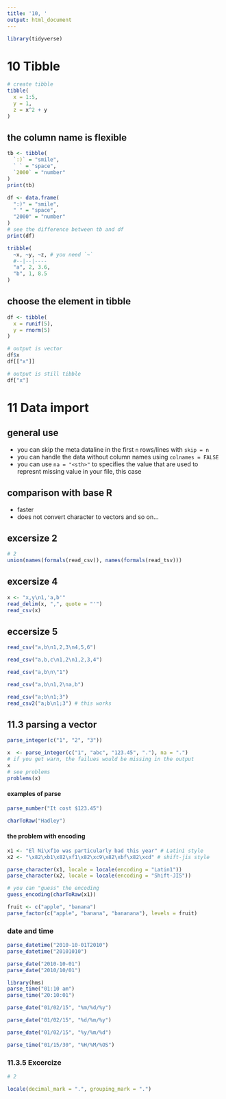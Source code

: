 ```yaml
---
title: '10, '
output: html_document
---
```


```r
library(tidyverse)
```


# 10 Tibble
```r
# create tibble
tibble(
  x = 1:5,
  y = 1,
  z = x^2 + y
)
```

## the column name is flexible
```r
tb <- tibble(
  `:)` = "smile",
  ` ` = "space",
  `2000` = "number"
)
print(tb)

df <- data.frame(
  ":)" = "smile",
  " " = "space",
  "2000" = "number"
)
# see the difference between tb and df
print(df)

```

```r
tribble(
  ~x, ~y, ~z, # you need `~`
  #--|--|----
  "a", 2, 3.6,
  "b", 1, 8.5
)
```

## choose the element in tibble
```r
df <- tibble(
  x = runif(5),
  y = rnorm(5)
)

# output is vector
df$x
df[["x"]]

# output is still tibble
df["x"]
```


# 11 Data import

## general use
* you can skip the meta dataline in the first `n` rows/lines with `skip = n`
* you can handle the data without column names using `colnames = FALSE`
* you can use `na = "<sth>"` to specifies the value that are used to represnt missing value in your file, this case <sth>

## comparison with base R
* faster
* does not convert character to vectors and so on...

## excersize 2
```r
# 2
union(names(formals(read_csv)), names(formals(read_tsv)))
```

## excersize 4
```r
x <- "x,y\n1,'a,b'"
read_delim(x, ",", quote = "'")
read_csv(x)
```


## eccersize 5
```r
read_csv("a,b\n1,2,3\n4,5,6")

read_csv("a,b,c\n1,2\n1,2,3,4")

read_csv("a,b\n\"1")

read_csv("a,b\n1,2\na,b")

read_csv("a;b\n1;3")
read_csv2("a;b\n1;3") # this works
```

## 11.3 parsing a vector
```r
parse_integer(c("1", "2", "3"))
```

```r
x  <- parse_integer(c("1", "abc", "123.45", "."), na = ".")
# if you get warn, the failues would be missing in the output
x
# see problems
problems(x)
```

#### examples of parse
```r
parse_number("It cost $123.45")
```


```r
charToRaw("Hadley")
```


#### the problem with encoding
```r
x1 <- "El Ni\xf1o was particularly bad this year" # Latin1 style
x2 <- "\x82\xb1\x82\xf1\x82\xc9\x82\xbf\x82\xcd" # shift-jis style

parse_character(x1, locale = locale(encoding = "Latin1"))
parse_character(x2, locale = locale(encoding = "Shift-JIS"))

# you can "guess" the encoding
guess_encoding(charToRaw(x1))
```


```r

fruit <- c("apple", "banana")
parse_factor(c("apple", "banana", "bananana"), levels = fruit)
```


### date and time
```r
parse_datetime("2010-10-01T2010")
parse_datetime("20101010")

```


```r
parse_date("2010-10-01")
parse_date("2010/10/01")

```



```r
library(hms)
parse_time("01:10 am")
parse_time("20:10:01")
```

```r
parse_date("01/02/15", "%m/%d/%y")

parse_date("01/02/15", "%d/%m/%y")

parse_date("01/02/15", "%y/%m/%d")

parse_time("01/15/30", "%H/%M/%OS")

```


### 11.3.5 Excercize 
```r
# 2

locale(decimal_mark = ".", grouping_mark = ".")
```

